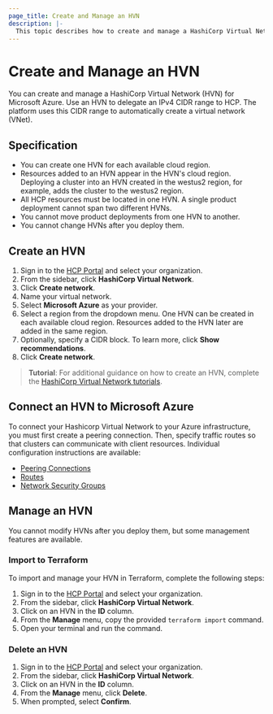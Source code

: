```yaml
---
page_title: Create and Manage an HVN
description: |-
  This topic describes how to create and manage a HashiCorp Virtual Network (HVN) for Microsoft Azure.
---
```


# Create and Manage an HVN

You can create and manage a HashiCorp Virtual Network (HVN) for Microsoft Azure. Use an HVN to delegate an IPv4 CIDR range to HCP. The platform uses this CIDR range to automatically create a virtual network (VNet).

## Specification

- You can create one HVN for each available cloud region.
- Resources added to an HVN appear in the HVN's cloud region. Deploying a cluster into an HVN created in the westus2 region, for example, adds the cluster to the westus2 region.
- All HCP resources must be located in one HVN. A single product deployment cannot span two different HVNs.
- You cannot move product deployments from one HVN to another.
- You cannot change HVNs after you deploy them.


## Create an HVN

1. Sign in to the [HCP Portal](/hcp?utm_source=docs) and select your organization.
1. From the sidebar, click **HashiCorp Virtual Network**.
1. Click **Create network**.
1. Name your virtual network.
1. Select **Microsoft Azure** as your provider.
1. Select a region from the dropdown menu. One HVN can be created in each available cloud region. Resources added to the HVN later are added in the same region.
1. Optionally, specify a CIDR block. To learn more, click **Show recommendations**.
1. Click **Create network**.

> **Tutorial**: For additional guidance on how to create an HVN, complete the [HashiCorp Virtual Network tutorials](/hcp/tutorials/networking).

## Connect an HVN to Microsoft Azure

To connect your Hashicorp Virtual Network to your Azure infrastructure, you must first create a peering connection. Then, specify traffic routes so that clusters can communicate with client resources. Individual configuration instructions are available:

* [Peering Connections](/hcp/docs/hcp/network/hvn-azure/hvn-peering)
* [Routes](/hcp/docs/hcp/network/hvn-azure/routes)
* [Network Security Groups](/hcp/docs/hcp/network/hvn-azure/security-groups)

## Manage an HVN

You cannot modify HVNs after you deploy them, but some management features are available.

### Import to Terraform

To import and manage your HVN in Terraform, complete the following steps:

1. Sign in to the [HCP Portal](/hcp?utm_source=docs) and select your organization.
1. From the sidebar, click **HashiCorp Virtual Network**.
1. Click on an HVN in the **ID** column.
1. From the **Manage** menu, copy the provided ``terraform import`` command.
1. Open your terminal and run the command.

### Delete an HVN

1. Sign in to the [HCP Portal](/hcp?utm_source=docs) and select your organization.
1. From the sidebar, click **HashiCorp Virtual Network**.
1. Click on an HVN in the **ID** column.
1. From the **Manage** menu, click **Delete**.
1. When prompted, select **Confirm**.
